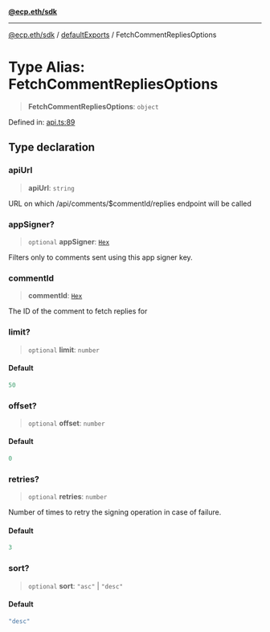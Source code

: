 [**@ecp.eth/sdk**](/sdk-reference/index.mdx)

***

[@ecp.eth/sdk](/sdk-reference/index.mdx) / [defaultExports](/sdk-reference/defaultExports/index.mdx) / FetchCommentRepliesOptions

# Type Alias: FetchCommentRepliesOptions

> **FetchCommentRepliesOptions**: `object`

Defined in: [api.ts:89](https://github.com/ecp-eth/comments-monorepo/blob/main/packages/sdk/src/api.ts#L89)

## Type declaration

### apiUrl

> **apiUrl**: `string`

URL on which /api/comments/$commentId/replies endpoint will be called

### appSigner?

> `optional` **appSigner**: [`Hex`](/sdk-reference/types/type-aliases/Hex.mdx)

Filters only to comments sent using this app signer key.

### commentId

> **commentId**: [`Hex`](/sdk-reference/types/type-aliases/Hex.mdx)

The ID of the comment to fetch replies for

### limit?

> `optional` **limit**: `number`

#### Default

```ts
50
```

### offset?

> `optional` **offset**: `number`

#### Default

```ts
0
```

### retries?

> `optional` **retries**: `number`

Number of times to retry the signing operation in case of failure.

#### Default

```ts
3
```

### sort?

> `optional` **sort**: `"asc"` \| `"desc"`

#### Default

```ts
"desc"
```
